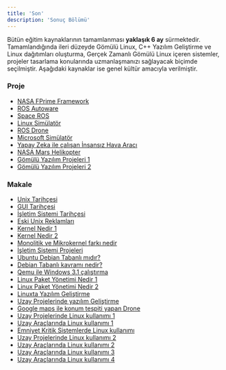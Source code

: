 ```yaml
---
title: 'Son'
description: 'Sonuç Bölümü'
---
```


Bütün eğitim kaynaklarının tamamlanması **yaklaşık 6 ay** sürmektedir. Tamamlandığında ileri düzeyde Gömülü Linux,
C++ Yazılım Geliştirme ve Linux dağıtımları oluşturma, Gerçek Zamanlı Gömülü Linux içeren sistemler, projeler tasarlama
konularında uzmanlaşmanızı sağlayacak biçimde seçilmiştir. Aşağıdaki kaynaklar ise genel kültür amacıyla verilmiştir.

### Proje

- [NASA FPrime Framework](https://nasa.github.io/fprime/features.html)
- [ROS Autoware](https://autoware.org/wp-content/uploads/2024/06/pdf-sral.pdf)
- [Space ROS](https://ntrs.nasa.gov/api/citations/20220017761/downloads/Space_ROS_SciTech.pdf)
- [Linux Simülatör](https://github.com/BYU-PCCL/holodeck)
- [ROS Drone](https://github.com/ctu-mrs/mrs_uav_system)
- [Microsoft Simülatör](https://microsoft.github.io/AirSim/)
- [Yapay Zeka ile çalışan İnsansız Hava Aracı](https://wfk.io/neuroflight/)
- [NASA Mars Helikopter](https://dartslab.jpl.nasa.gov/References/pdf/2019-mars-heli.pdf)
- [Gömülü Yazılım Projeleri 1](https://awesome-safety-critical.readthedocs.io/en/latest/index.html)
- [Gömülü Yazılım Projeleri 2](https://github.com/iDoka/awesome-embedded-software)

### Makale

- [Unix Tarihçesi](https://tr.wikipedia.org/wiki/Unix)
- [GUI Tarihçesi](https://toastytech.com/guis)
- [İşletim Sistemi Tarihçesi](https://en.wikipedia.org/wiki/Timeline_of_operating_systems)
- [Eski Unix Reklamları](https://m4c.pl/blog/unix-advertisements)
- [Kernel Nedir 1](https://www.geeksforgeeks.org/kernel-in-operating-system)
- [Kernel Nedir 2](https://en.wikipedia.org/wiki/Kernel_(operating_system))
- [Monolitik ve Mikrokernel farkı nedir](https://stackoverflow.com/questions/4537850/what-is-difference-between-monolithic-and-micro-kernel)
- [İşletim Sistemi Projeleri](https://wiki.osdev.org/Projects)
- [Ubuntu Debian Tabanlı mıdır?](https://gbtimes.com/is-ubuntu-debian-based/)
- [Debian Tabanlı kavramı nedir?](https://www.reddit.com/r/linux4noobs/comments/htay4x/what_does_it_mean_that_ubuntu_is_based_on_debian/)
- [Qemu ile Windows 3.1 çalıştırma](https://popey.com/blog/2024/09/windows-3.11-on-qemu-5.2.0/)
- [Linux Paket Yönetimi Nedir 1](https://geekflare.com/dev/linux-package-manager-explained/)
- [Linux Paket Yönetimi Nedir 2](https://www.baeldung.com/linux/snaps-flatpak-appimage)
- [Linuxta Yazılım Geliştirme](https://makealinux.app)
- [Uzay Projelerinde yazılım Geliştirme](https://www.fastcompany.com/28121/they-write-right-stuff)
- [Google maps ile konum tespiti yapan Drone](https://dronenr.com.au/2024/02/19/drone-position-gps-camera-google-maps/)
- [Uzay Projelerinde Linux kullanımı 1](https://hackaday.com/2024/02/10/the-usage-of-embedded-linux-in-spacecraft/)
- [Uzay Araçlarında Linux kullanımı 1](https://www.embeddedrelated.com/showarticle/1614.php)
- [Emniyet Kritik Sistemlerde Linux kullanımı](https://link.springer.com/content/pdf/10.1007/978-1-4020-8157-6_72.pdf)
- [Uzay Projelerinde Linux kullanımı 2](https://www.zdnet.com/article/from-earth-to-orbit-with-linux-and-spacex)
- [Uzay Araçlarında Linux kullanımı 2](https://www.reddit.com/r/spacex/comments/gxb7j1/we_are_the_spacex_software_team_ask_us_anything)
- [Uzay Araçlarında Linux kullanımı 3](https://www.reddit.com/r/spacex/comments/ncj4vz/we_are_the_spacex_software_team_ask_us_anything)
- [Uzay Araçlarında Linux kullanımı 4](https://gemad.medium.com/the-cosmic-tux-how-embedded-linux-is-used-in-the-outer-space-ep1-spacecrafts-4eb5f5a561d7)
